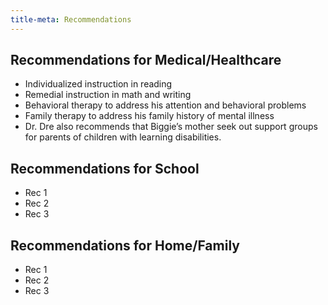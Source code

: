 ```yaml
---
title-meta: Recommendations
---
```


## Recommendations for Medical/Healthcare

- Individualized instruction in reading
- Remedial instruction in math and writing
- Behavioral therapy to address his attention and behavioral problems
- Family therapy to address his family history of mental illness
- Dr. Dre also recommends that Biggie's mother seek out support groups for parents of children with learning disabilities.

## Recommendations for School

- Rec 1
- Rec 2
- Rec 3

## Recommendations for Home/Family

- Rec 1
- Rec 2
- Rec 3
